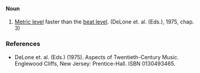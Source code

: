 ====Noun====
#[[Metric level]] faster than the [[beat level]]. (DeLone et. al. (Eds.), 1975, chap. 3)

===References===
*DeLone et. al. (Eds.) (1975). Aspects of Twentieth-Century Music. Englewood Cliffs, New Jersey: Prentice-Hall. ISBN 0130493465.